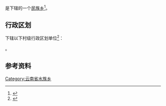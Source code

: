 {{中国乡级行政区|53/03/25/201/000}}

'''{{PAGENAMEBASE}}'''是{{PRC admin/fullname|53/03/25/201/000|3}}下辖的一个[[民族乡|民族乡]]<ref>{{PRC admin/ref sgc|{{PRC admin/parent|53/03/25/201/000}}}}</ref>。

== 行政区划 ==
{{PAGENAMEBASE}}下辖以下村级行政区划单位<ref>{{PRC admin/ref sgc|53/03/25/201/000}}</ref>：

{{PRC admin/children|53/03/25/201/000}}。

== 参考资料 ==
{{reflist}}

{{云南行政区划小作品}}
{{PRC admin/navcat|53/03/25/201/000}}
[[Category:云南省水族乡|Category:云南省水族乡]]